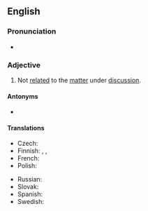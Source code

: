 {{also|offtopic|off topic}}
==English==

===Pronunciation===
* {{audio|en|En-au-off topic.ogg|Audio (AU)}}

===Adjective===
{{en-adj|head=[[off]]-[[topic]]}}

# Not [[related]] to the [[matter]] under [[discussion]].

====Antonyms====
* {{l|en|on-topic}}

====Translations====
{{trans-top|not related to the matter being discussed}}
* Czech: {{t|cs|mimo téma}}
* Finnish: {{t|fi|asiaan kuulumaton}}, {{t|fi|epäasiallinen}}, {{t+|fi|asiaton}}
* French: {{t+|fr|hors sujet}}
* Polish: {{t|pl|nie na temat}}
{{trans-mid}}
* Russian: {{t|ru|не по те́ме}}
* Slovak: {{t|sk|mimo témy}}
* Spanish: {{t|es|fuera de tema}}
* Swedish: {{t|sv|orelevant}}
{{trans-bottom}}